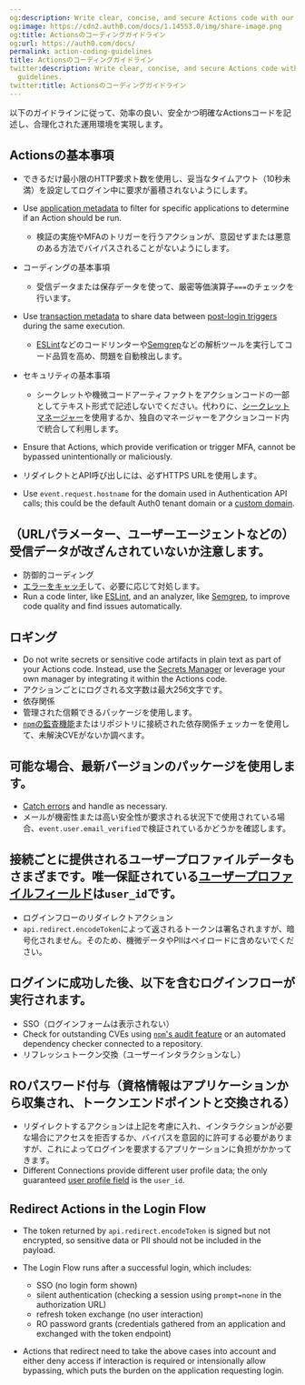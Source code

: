 ```yaml
---
og:description: Write clear, concise, and secure Actions code with our coding guidelines.
og:image: https://cdn2.auth0.com/docs/1.14553.0/img/share-image.png
og:title: Actionsのコーディングガイドライン
og:url: https://auth0.com/docs/
permalink: action-coding-guidelines
title: Actionsのコーディングガイドライン
twitter:description: Write clear, concise, and secure Actions code with our coding
  guidelines.
twitter:title: Actionsのコーディングガイドライン
---
```


以下のガイドラインに従って、効率の良い、安全かつ明確なActionsコードを記述し、合理化された運用環境を実現します。

## Actionsの基本事項

* できるだけ最小限のHTTP要求ト数を使用し、妥当なタイムアウト（10秒未満）を設定してログイン中に要求が蓄積されないようにします。
* Use [application metadata](/docs/get-started/applications/configure-application-metadata) to filter for specific applications to determine if an Action should be run.

  + 検証の実施やMFAのトリガーを行うアクションが、意図せずまたは悪意のある方法でバイパスされることがないようにします。
* コーディングの基本事項

  + 受信データまたは保存データを使って、厳密等価演算子`===`のチェックを行います。
* Use [transaction metadata](/docs/customize/actions/transaction-metadata) to share data between [post-login triggers](/docs/customize/actions/explore-triggers/signup-and-login-triggers/login-trigger) during the same execution.

  + [ESLint]()などのコードリンターや[Semgrep]()などの解析ツールを実行してコード品質を高め、問題を自動検出します。
* セキュリティの基本事項

  + シークレットや機微コードアーティファクトをアクションコードの一部としてテキスト形式で記述しないでください。代わりに、[シークレットマネージャー]()を使用するか、独自のマネージャーをアクションコード内で統合して利用します。
* Ensure that Actions, which provide verification or trigger <Tooltip tip="Multi-factor authentication (MFA): User authentication process that uses a factor in addition to username and password such as a code via SMS." cta="View Glossary" href="/docs/glossary?term=MFA">MFA</Tooltip>, cannot be bypassed unintentionally or maliciously.
* リダイレクトとAPI呼び出しには、必ずHTTPS URLを使用します。
* Use `event.request.hostname` for the domain used in Authentication API calls; this could be the default Auth0 tenant domain or a [custom domain](/docs/customize/custom-domains).

## （URLパラメーター、ユーザーエージェントなどの）受信データが改ざんされていないか注意します。

* 防御的コーディング
* [エラーをキャッチ]()して、必要に応じて対処します。
* Run a code linter, like [ESLint](https://eslint.org), and an analyzer, like [Semgrep](https://semgrep.dev/docs/getting-started/), to improve code quality and find issues automatically.

## ロギング

* Do not write secrets or sensitive code artifacts in plain text as part of your Actions code. Instead, use the [Secrets Manager](/docs/customize/actions/write-your-first-action#add-a-secret) or leverage your own manager by integrating it within the Actions code.
* アクションごとにログされる文字数は最大256文字です。
* 依存関係
* 管理された信頼できるパッケージを使用します。
* [`npm`の監査機能]()またはリポジトリに接続された依存関係チェッカーを使用して、未解決CVEがないか調べます。

## 可能な場合、最新バージョンのパッケージを使用します。

* [Catch errors](https://developer.mozilla.org/en-US/docs/Web/JavaScript/Guide/Control_flow_and_error_handling#exception_handling_statements) and handle as necessary.
* メールが機密性または高い安全性が要求される状況下で使用されている場合、`event.user.email_verified`で検証されているかどうかを確認します。

## 接続ごとに提供されるユーザープロファイルデータもさまざまです。唯一保証されている[ユーザープロファイルフィールド](/users/user-profiles/user-profile-structure)は`user_id`です。

* ログインフローのリダイレクトアクション
* `api.redirect.encodeToken`によって返されるトークンは署名されますが、暗号化されません。そのため、機微データやPIIはペイロードに含めないでください。

## ログインに成功した後、以下を含むログインフローが実行されます。

* SSO（ログインフォームは表示されない）
* Check for outstanding CVEs using [`npm`'s audit feature](https://docs.npmjs.com/cli/v6/commands/npm-audit) or an automated dependency checker connected to a repository.
* リフレッシュトークン交換（ユーザーインタラクションなし）

## ROパスワード付与（資格情報はアプリケーションから収集され、トークンエンドポイントと交換される）

* リダイレクトするアクションは上記を考慮に入れ、インタラクションが必要な場合にアクセスを拒否するか、バイパスを意図的に許可する必要がありますが、これによってログインを要求するアプリケーションに負担がかかってきます。
* Different Connections provide different user profile data; the only guaranteed [user profile field](/docs/manage-users/user-accounts/user-profiles/user-profile-structure) is the `user_id`.

## Redirect Actions in the Login Flow

* The token returned by `api.redirect.encodeToken` is signed but not encrypted, so sensitive data or PII should not be included in the payload.
* The Login Flow runs after a successful login, which includes:

  + SSO (no login form shown)
  + silent authentication (checking a session using `prompt=none` in the authorization URL)
  + refresh token exchange (no user interaction)
  + RO password grants (credentials gathered from an application and exchanged with the token endpoint)
* Actions that redirect need to take the above cases into account and either deny access if interaction is required or intensionally allow bypassing, which puts the burden on the application requesting login.